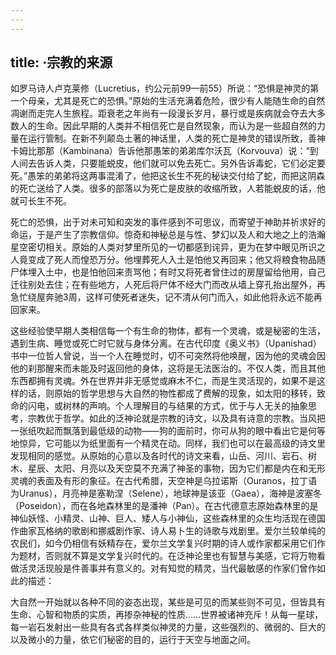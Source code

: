```yaml
---
---
---
```

title: ·宗教的来源
---




如罗马诗人卢克莱修（Lucretius，约公元前99—前55）所说：“恐惧是神灵的第一个母亲，尤其是死亡的恐惧。”原始的生活充满着危险，很少有人能随生命的自然凋谢而走完人生旅程。距衰老之年尚有一段漫长岁月，暴行或是疾病就会夺去大多数人的生命。因此早期的人类并不相信死亡是自然现象，而认为是一些超自然的力量在运行管制。在新不列颠岛土著的神话里，人类的死亡是神灵的错误所致，善神卡姆比那那（Kambinana）告诉他那愚笨的弟弟库尔沃瓦（Korvouva）说：“到人间去告诉人类，只要能蜕皮，他们就可以免去死亡。另外告诉毒蛇，它们必定要死。”愚笨的弟弟将这两事混淆了，他把这长生不死的秘诀交付给了蛇，而把这阴森的死亡送给了人类。很多的部落以为死亡是皮肤的收缩所致，人若能蜕皮的话，他就可长生不死。

死亡的恐惧，出于对未可知和突发的事件感到不可思议，而寄望于神助并祈求好的命运，于是产生了宗教信仰。惊奇和神秘总是与性、梦幻以及人和大地之上的浩瀚星空密切相关。原始的人类对梦里所见的一切都感到诧异，更为在梦中眼见所识之人竟变成了死人而惶恐万分。他埋葬死人入土是怕他又再回来；他又将粮食物品随尸体埋入土中，也是怕他回来责骂他；有时又将死者曾住过的房屋留给他用，自己迁往别处去住；在有些地方，人死后将尸体不经大门而改从墙上穿孔抬出屋外，再急忙绕屋奔驰3周，这样可使死者迷失，记不清从何门而入，如此他将永远不能再回家来。

这些经验使早期人类相信每一个有生命的物体，都有一个灵魂，或是秘密的生活，遇到生病、睡觉或死亡时它就与身体分离。在古代印度《奥义书》（Upanishad）书中一位哲人曾说，当一个人在睡觉时，切不可突然将他唤醒，因为他的灵魂会因他的刹那醒来而未能及时返回他的身体，这将是无法医治的。不仅人类，而且其他东西都拥有灵魂。外在世界并非无感觉或麻木不仁，而是生灵活现的，如果不是这样的话，则原始的哲学思想与大自然的物性都成了费解的现象，如太阳的移转，致命的闪电，或树林的声响。个人理解目的与结果的方式，优于与人无关的抽象思考，宗教优于哲学。如此的泛神论就是宗教的诗文，以及具有诗意的宗教。当风把一张纸吹起而飘落到最低级的动物——狗的面前时，你可从狗的眼中看出它是何等地惊异，它可能以为纸里面有一个精灵在动。同样，我们也可以在最高级的诗文里发现相同的感觉。从原始的心意以及各时代的诗文来看，山岳、河川、岩石、树木、星辰、太阳、月亮以及天空莫不充满了神圣的事物，因为它们都是内在和无形灵魂的表面及有形的象征。在古代希腊，天空神是乌拉诺斯（Ouranos，拉丁语为Uranus），月亮神是塞勒涅（Selene），地球神是该亚（Gaea），海神是波塞冬（Poseidon），而在各地森林里的是潘神（Pan）。在古代德意志原始森林里的是神仙妖怪、小精灵、山神、巨人、矮人与小神仙，这些森林里的众生均活现在德国作曲家瓦格纳的歌剧和挪威剧作家、诗人易卜生的诗歌与戏剧里。爱尔兰较单纯的农民们，如今仍相信有妖精存在，爱尔兰文学复兴时期的诗人或作家都采用它们作为题材，否则就不算是文学复兴时代的。在泛神论里也有智慧与美感，它将万物看做活灵活现般是件善事并有意义的。对有知觉的精灵，当代最敏感的作家们曾作如此的描述：

大自然一开始就以各种不同的姿态出现，某些是可见的而某些则不可见，但皆具有生命、心智和物质的实质，再掺杂神秘的性质……世界被诸神充斥！从每一星球，每一岩石发射出一些具有各式各样类似神灵的力量，这些强烈的、微弱的、巨大的以及微小的力量，依它们秘密的目的，运行于天空与地面之间。